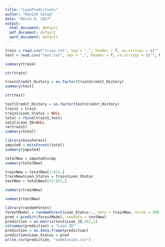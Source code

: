 ```yaml
---
title: "LoanPredictions"
author: "Manish Sihag"
date: "March 9, 2017"
output:
  html_document: default
  pdf_document: default
  word_document: default
---
```

```r
train = read.csv("train.txt", sep = ",", header = T, na.strings = c("", NA))
test = read.csv("test.txt", sep = ",", header = T, na.strings = c("", NA))
```

```r
summary(train)
```

```r
str(train)
```

```r
train$Credit_History = as.factor(train$Credit_History)
summary(test)
```

```r
str(test)
```

```r
test$Credit_History = as.factor(test$Credit_History)
train1 = train
train1$Loan_Status = NULL
total = rbind(train1,test)
total$Loan_ID=NULL
rm(train1)
summary(total)
```

```r
library(missForest)
imputed = missForest(total)
summary(imputed)
```

```r
totalNew = imputed$ximp
summary(totalNew)
```

```r
trainNew = totalNew[1:614,]
trainNew$Loan_Status = train$Loan_Status
testNew = totalNew[615:981,]
```

```r
summary(trainNew)
```

```r
summary(testNew)
```

```r
library(randomForest)
forestModel = randomForest(Loan_Status~., data = trainNew, ntree = 200)
pred = predict(forestModel, newdata = testNew)
prediction = as.matrix(test$Loan_ID,367,1)
colnames(prediction) = "Loan_ID"
prediction = as.data.frame(prediction)
prediction$Loan_Status = pred
write.csv(prediction, "submission.csv")
```

